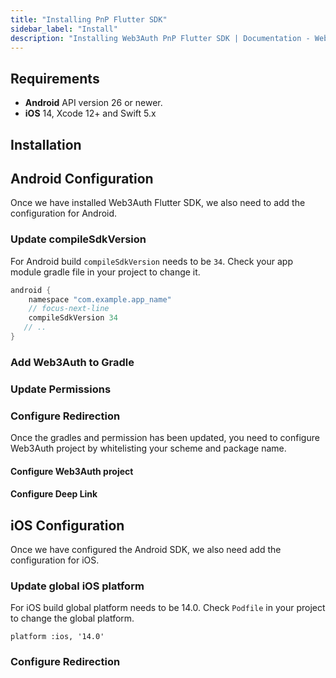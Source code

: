 ```yaml
---
title: "Installing PnP Flutter SDK"
sidebar_label: "Install"
description: "Installing Web3Auth PnP Flutter SDK | Documentation - Web3Auth"
---
```





## Requirements

- **Android** API version 26 or newer.
- **iOS** 14, Xcode 12+ and Swift 5.x

## Installation

<FlutterInstallation />

## Android Configuration

Once we have installed Web3Auth Flutter SDK, we also need to add the configuration for Android.

### Update compileSdkVersion

For Android build `compileSdkVersion` needs to be `34`. Check your app module gradle file in your
project to change it.

```groovy
android {
    namespace "com.example.app_name"
    // focus-next-line
    compileSdkVersion 34
   // ..
}
```

### Add Web3Auth to Gradle

<UpdateGradle />

### Update Permissions

<AndroidPermission />

### Configure Redirection

Once the gradles and permission has been updated, you need to configure Web3Auth project by
whitelisting your scheme and package name.

#### Configure Web3Auth project

<AndroidWhitelist />

#### Configure Deep Link

<AndroidDeepLinking />

## iOS Configuration

Once we have configured the Android SDK, we also need add the configuration for iOS.

### Update global iOS platform

For iOS build global platform needs to be 14.0. Check `Podfile` in your project to change the global
platform.

```
platform :ios, '14.0'
```

### Configure Redirection

<IOSWhitelist />
